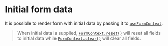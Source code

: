 
<Module name="zeta-dom-react" />

# Initial form data

It is possible to render form with initial data by passing it to [`useFormContext`](:).

> When initial data is supplied, [`FormContext.reset()`](:) will reset all fields to initial data while [`FormContext.clear()`](:) will clear all fields.

<BasicExample />
